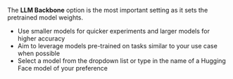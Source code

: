 The **LLM Backbone** option is the most important setting as it sets the pretrained model weights.

- Use smaller models for quicker experiments and larger models for higher accuracy
- Aim to leverage models pre-trained on tasks similar to your use case when possible
- Select a model from the dropdown list or type in the name of a Hugging Face model of your preference